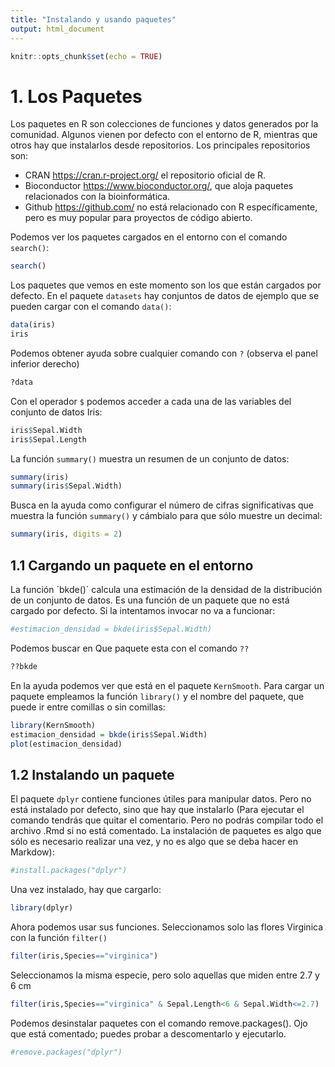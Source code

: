 ```yaml
---
title: "Instalando y usando paquetes"
output: html_document
---
```


```r
knitr::opts_chunk$set(echo = TRUE)
```


# 1. Los Paquetes
Los paquetes en R son colecciones de funciones y datos generados por la comunidad. Algunos vienen por defecto con el entorno de R, mientras que otros hay que instalarlos desde repositorios. Los principales repositorios son: 

- CRAN <https://cran.r-project.org/> el repositorio oficial de R.
- Bioconductor <https://www.bioconductor.org/>, que aloja paquetes relacionados con la bioinformática.
- Github <https://github.com/> no está relacionado con R específicamente, pero es muy popular para proyectos de código abierto.

Podemos ver los paquetes cargados en el entorno con el comando `search()`:

```r
search()

```

Los paquetes que vemos en este momento son los que están cargados por defecto.  En el paquete `datasets` hay conjuntos de datos de ejemplo que se pueden cargar con el comando `data()`:

```r
data(iris)
iris

```

Podemos obtener ayuda sobre cualquier comando con `?` (observa el panel inferior derecho)

```r
?data
```

Con el operador `$` podemos acceder a cada una de las variables del conjunto de datos Iris:

```r
iris$Sepal.Width
iris$Sepal.Length

```

La función `summary()` muestra un resumen de un conjunto de datos:

```r
summary(iris)
summary(iris$Sepal.Width)
```


Busca en la ayuda como configurar el número de cifras significativas que muestra la función `summary()` y cámbialo para que sólo muestre un decimal:

```r
summary(iris, digits = 2)
```

## 1.1 Cargando un paquete en el entorno
La función ´bkde()´ calcula una estimación de la densidad de la distribución de un conjunto de datos. Es una función de un paquete que no está cargado por defecto. Si la intentamos invocar no va a funcionar:

```r
#estimacion_densidad = bkde(iris$Sepal.Width)
```

Podemos buscar en Que paquete esta con el comando `??`

```r
??bkde
```


En la ayuda podemos ver que está en el paquete `KernSmooth`. Para cargar un paquete empleamos la función `library()` y el nombre del paquete, que puede ir entre comillas o sin comillas:

```r
library(KernSmooth)
estimacion_densidad = bkde(iris$Sepal.Width)
plot(estimacion_densidad)

```

## 1.2 Instalando un paquete

El paquete `dplyr` contiene funciones útiles para manipular datos. Pero no está instalado por defecto, sino que hay que instalarlo (Para ejecutar el comando tendrás que quitar el comentario. Pero no podrás compilar todo el archivo .Rmd si no está comentado. La instalación de paquetes es algo que sólo es necesario realizar una vez, y no es algo que se deba hacer en Markdow):

```r
#install.packages("dplyr")

```

Una vez instalado, hay que cargarlo:
```r
library(dplyr)
```

Ahora podemos usar sus funciones. Seleccionamos solo las flores Virginica con la función `filter()`

```r
filter(iris,Species=="virginica")
```

Seleccionamos la misma especie, pero solo aquellas que miden entre 2.7 y 6 cm
```r
filter(iris,Species=="virginica" & Sepal.Length<6 & Sepal.Width<=2.7)
```


Podemos desinstalar paquetes con el comando remove.packages(). Ojo que está comentado; puedes probar  a descomentarlo y ejecutarlo.

```r
#remove.packages("dplyr")
```

